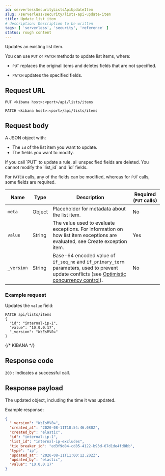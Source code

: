 ```yaml
---
id: serverlessSecurityListsApiUpdateItem
slug: /serverless/security/lists-api-update-item
title: Update list item
# description: Description to be written
tags: [ 'serverless', 'security', 'reference' ]
status: rough content
---
```



<RoughContent />

<div id="lists-api-update-item"></div>

Updates an existing list item.

You can use `PUT` or `PATCH` methods to update list items, where:

* `PUT` replaces the original items and deletes fields that are not
    specified.

* `PATCH` updates the specified fields.

## Request URL

`PUT <kibana host>:<port>/api/lists/items`

`PATCH <kibana host>:<port>/api/lists/items`

## Request body

A JSON object with:

* The `id` of the list item you want to update.
* The fields you want to modify.

<DocCallOut title="Important" color="warning">
If you call `PUT` to update a rule, all unspecified fields are
deleted. You cannot modify the `list_id` and `id` fields.
</DocCallOut>

For `PATCH` calls, any of the fields can be modified, whereas for `PUT` calls,
some fields are required.

| Name | Type | Description | Required (`PUT` calls) |
|---|---|---|---|
| `meta` | Object | Placeholder for metadata about the list item. | No |
| `value` | String | The value used to evaluate exceptions. For information on how list item exceptions are evaluated, see <DocLink id="serverlessSecurityExceptionsApiCreateExceptionItem">Create exception item</DocLink>. | Yes |
| `_version` | String | Base-64 encoded value of `if_seq_no` and `if_primary_term` parameters, used to prevent update conflicts (see [Optimistic concurrency control](((ref))/optimistic-concurrency-control.html)). | No |

### Example request

Updates the `value` field:

```console
PATCH api/lists/items
{
  "id": "internal-ip-1",
  "value": "10.0.0.17",
  "_version": "WzEsMV0="
}
```
{/* KIBANA */}

## Response code

`200` 
    : Indicates a successful call.

## Response payload

The updated object, including the time it was updated.

Example response:

```json
{
  "_version": "WzIsMV0=",
  "created_at": "2020-08-11T10:54:46.080Z",
  "created_by": "elastic",
  "id": "internal-ip-1",
  "list_id": "internal-ip-excludes",
  "tie_breaker_id": "ed3f9d84-cd85-4122-b93d-07d1de4fd8bb",
  "type": "ip",
  "updated_at": "2020-08-11T11:00:12.202Z",
  "updated_by": "elastic",
  "value": "10.0.0.17"
}
```
